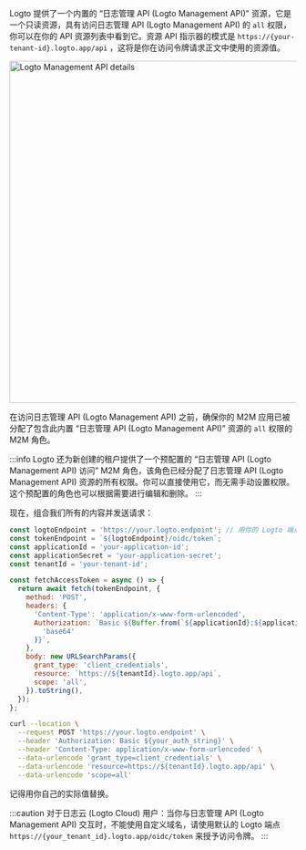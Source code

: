 
Logto 提供了一个内置的 “日志管理 API (Logto Management API)” 资源，它是一个只读资源，具有访问日志管理 API (Logto Management API) 的 `all` 权限，你可以在你的 API 资源列表中看到它。资源 API 指示器的模式是 `https://{your-tenant-id}.logto.app/api` ，这将是你在访问令牌请求正文中使用的资源值。

<img alt="Logto Management API details" src="/img/assets/logto-management-api.png" width="600px" />

在访问日志管理 API (Logto Management API) 之前，确保你的 M2M 应用已被分配了包含此内置 “日志管理 API (Logto Management API)” 资源的 `all` 权限的 M2M 角色。

:::info
Logto 还为新创建的租户提供了一个预配置的 “日志管理 API (Logto Management API) 访问” M2M 角色，该角色已经分配了日志管理 API (Logto Management API) 资源的所有权限。你可以直接使用它，而无需手动设置权限。这个预配置的角色也可以根据需要进行编辑和删除。
:::

现在，组合我们所有的内容并发送请求：

<Tabs>

<TabItem value="Node.js" label="Node.js">

```js
const logtoEndpoint = 'https://your.logto.endpoint'; // 用你的 Logto 端点替换
const tokenEndpoint = `${logtoEndpoint}/oidc/token`;
const applicationId = 'your-application-id';
const applicationSecret = 'your-application-secret';
const tenantId = 'your-tenant-id';

const fetchAccessToken = async () => {
  return await fetch(tokenEndpoint, {
    method: 'POST',
    headers: {
      'Content-Type': 'application/x-www-form-urlencoded',
      Authorization: `Basic ${Buffer.from(`${applicationId}:${applicationSecret}`).toString(
        'base64'
      )}`,
    },
    body: new URLSearchParams({
      grant_type: 'client_credentials',
      resource: `https://${tenantId}.logto.app/api`,
      scope: 'all',
    }).toString(),
  });
};
```

</TabItem>

<TabItem value="cURL" label="cURL">

```bash
curl --location \
  --request POST 'https://your.logto.endpoint' \
  --header 'Authorization: Basic ${your_auth_string}' \
  --header 'Content-Type: application/x-www-form-urlencoded' \
  --data-urlencode 'grant_type=client_credentials' \
  --data-urlencode 'resource=https://${tenantId}.logto.app/api' \
  --data-urlencode 'scope=all'
```

记得用你自己的实际值替换。

</TabItem>

</Tabs>

:::caution
对于日志云 (Logto Cloud) 用户：当你与日志管理 API (Logto Management API) 交互时，不能使用自定义域名，请使用默认的 Logto 端点 `https://{your_tenant_id}.logto.app/oidc/token` 来授予访问令牌。
:::
